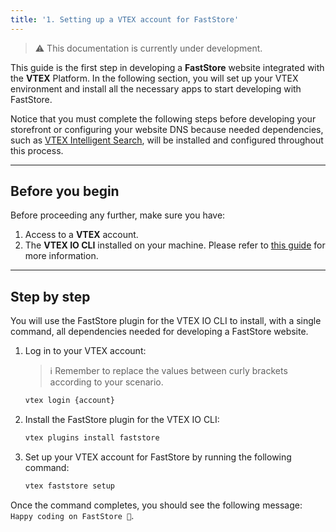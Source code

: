 ```yaml
---
title: '1. Setting up a VTEX account for FastStore'
---
```


> ⚠️ This documentation is currently under development.

This guide is the first step in developing a **FastStore** website integrated with the **VTEX** Platform. In the following section, you will set up your VTEX environment and install all the necessary apps to start developing with FastStore.

Notice that you must complete the following steps before developing your storefront or configuring your website DNS because needed dependencies, such as [VTEX Intelligent Search](https://help.vtex.com/tracks/vtex-intelligent-search), will be installed and configured throughout this process.

---

## Before you begin

Before proceeding any further, make sure you have:

1. Access to a **VTEX** account.
2. The **VTEX IO CLI** installed on your machine. Please refer to [this guide](https://developers.vtex.com/vtex-developer-docs/docs/vtex-io-documentation-vtex-io-cli-installation-and-command-reference) for more information.

---

## Step by step

You will use the FastStore plugin for the VTEX IO CLI to install, with a single command, all dependencies needed for developing a FastStore website.

1. Log in to your VTEX account:

    > ℹ️ Remember to replace the values between curly brackets according to your scenario.
    
    ```bash
    vtex login {account}
    ```

2. Install the FastStore plugin for the VTEX IO CLI:

    ```bash
    vtex plugins install faststore
    ```

3. Set up your VTEX account for FastStore by running the following command:

    ```bash
    vtex faststore setup
    ```

Once the command completes, you should see the following message: `Happy coding on FastStore 🎉`.
